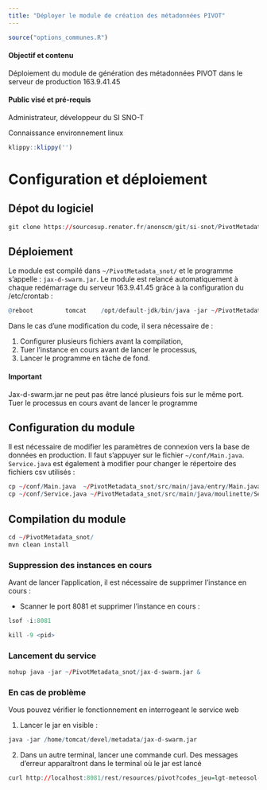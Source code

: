 ```yaml
---
title: "Déployer le module de création des métadonnées PIVOT"
---
```


```r
source("options_communes.R")
```

<div class="alert alert-success" role="alert">
  <h4 class="alert-heading">**Objectif et contenu**</h4>
  <p>Déploiement du module de génération des métadonnées PIVOT dans le serveur de production 163.9.41.45</p>
</div>

<div class="alert alert-info" role="alert">
  <h4 class="alert-heading">**Public visé et pré-requis**</h4>
  <p>Administrateur, développeur du SI SNO-T</p>
  <p>Connaissance environnement linux</p>
</div>

```r
klippy::klippy('')
```

# Configuration et déploiement

## Dépot du logiciel

```r
git clone https://sourcesup.renater.fr/anonscm/git/si-snot/PivotMetadata_snot.git
```

## Déploiement

Le module est compilé dans `~/PivotMetadata_snot/` et le programme s'appelle : `jax-d-swarm.jar`. Le module est relancé automatiquement à chaque redémarrage du serveur 163.9.41.45 grâce à la configuration du /etc/crontab :

```r
@reboot         tomcat    /opt/default-jdk/bin/java -jar ~/PivotMetadata_snot/jax-d-swarm.jar
``` 

Dans le cas d'une modification du code, il sera nécessaire de :

1. Configurer plusieurs fichiers avant la compilation,
2. Tuer l'instance en cours avant de lancer le processus,
3. Lancer le programme en tâche de fond.

<div class="alert alert-warning" role="alert">
  <h4 class="alert-heading">**Important**</h4>
  <p>Jax-d-swarm.jar ne peut pas être lancé plusieurs fois sur le même port. Tuer le processus en cours avant de lancer le programme</p>
</div>

## Configuration du module

Il est nécessaire de modifier les paramètres de connexion vers la base de données en production. Il faut s'appuyer sur le fichier `~/conf/Main.java`. `Service.java` est également à modifier pour changer le répertoire des fichiers csv utilisés :

```r
cp ~/conf/Main.java  ~/PivotMetadata_snot/src/main/java/entry/Main.java
cp ~/conf/Service.java ~/PivotMetadata_snot/src/main/java/moulinette/Service.java
```

## Compilation du module

```r
cd ~/PivotMetadata_snot/
mvn clean install 
```

### Suppression des instances en cours

Avant de lancer l'application, il est nécessaire de supprimer l'instance en cours : 

- Scanner le port 8081 et supprimer l'instance en cours :

```r
lsof -i:8081
```

```r
kill -9 <pid>
```

### Lancement du service

```r
nohup java -jar ~/PivotMetadata_snot/jax-d-swarm.jar &
```

### En cas de problème

Vous pouvez vérifier le fonctionnement en interrogeant le service web

1. Lancer le jar en visible :

```r
java -jar /home/tomcat/devel/metadata/jax-d-swarm.jar
```

2. Dans un autre terminal, lancer une commande curl. Des messages d'erreur apparaîtront dans le terminal où le jar est lancé

```r
curl http://localhost:8081/rest/resources/pivot?codes_jeu=lgt-meteosol-meteosol
```


